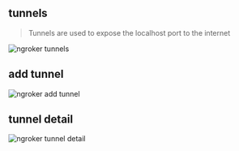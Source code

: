 ## tunnels

<blockquote>
  Tunnels are used to expose the localhost port to the internet
</blockquote>

![ngroker tunnels](./../../../public/screenshots/tunnels.png)

## add tunnel

![ngroker add tunnel](./../../../public/screenshots/add-tunnel.png)

## tunnel detail

![ngroker tunnel detail](./../../../public/screenshots/tunnel-detail.png)

